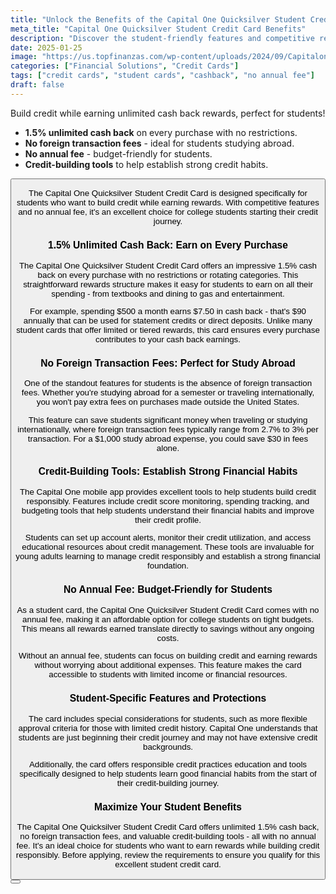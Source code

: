 ```yaml
---
title: "Unlock the Benefits of the Capital One Quicksilver Student Credit Card"
meta_title: "Capital One Quicksilver Student Credit Card Benefits"
description: "Discover the student-friendly features and competitive rewards of the Capital One Quicksilver Student Credit Card. Earn unlimited cash back with no annual fee."
date: 2025-01-25
image: "https://us.topfinanzas.com/wp-content/uploads/2024/09/Capitalone1-1024x536.webp"
categories: ["Financial Solutions", "Credit Cards"]
tags: ["credit cards", "student cards", "cashback", "no annual fee"]
draft: false
---
```


Build credit while earning unlimited cash back rewards, perfect for students!

- **1.5% unlimited cash back** on every purchase with no restrictions.
- **No foreign transaction fees** - ideal for students studying abroad.
- **No annual fee** - budget-friendly for students.
- **Credit-building tools** to help establish strong credit habits.

<Button label="Apply Here" link="/financial-solutions/capital-one-quicksilver-student-credit-card-requirements" />

The Capital One Quicksilver Student Credit Card is designed specifically for students who want to build credit while earning rewards. With competitive features and no annual fee, it's an excellent choice for college students starting their credit journey.

### 1.5% Unlimited Cash Back: Earn on Every Purchase

The Capital One Quicksilver Student Credit Card offers an impressive 1.5% cash back on every purchase with no restrictions or rotating categories. This straightforward rewards structure makes it easy for students to earn on all their spending - from textbooks and dining to gas and entertainment.

For example, spending $500 a month earns $7.50 in cash back - that's $90 annually that can be used for statement credits or direct deposits. Unlike many student cards that offer limited or tiered rewards, this card ensures every purchase contributes to your cash back earnings.

### No Foreign Transaction Fees: Perfect for Study Abroad

One of the standout features for students is the absence of foreign transaction fees. Whether you're studying abroad for a semester or traveling internationally, you won't pay extra fees on purchases made outside the United States.

This feature can save students significant money when traveling or studying internationally, where foreign transaction fees typically range from 2.7% to 3% per transaction. For a $1,000 study abroad expense, you could save $30 in fees alone.

### Credit-Building Tools: Establish Strong Financial Habits

The Capital One mobile app provides excellent tools to help students build credit responsibly. Features include credit score monitoring, spending tracking, and budgeting tools that help students understand their financial habits and improve their credit profile.

Students can set up account alerts, monitor their credit utilization, and access educational resources about credit management. These tools are invaluable for young adults learning to manage credit responsibly and establish a strong financial foundation.

### No Annual Fee: Budget-Friendly for Students

As a student card, the Capital One Quicksilver Student Credit Card comes with no annual fee, making it an affordable option for college students on tight budgets. This means all rewards earned translate directly to savings without any ongoing costs.

Without an annual fee, students can focus on building credit and earning rewards without worrying about additional expenses. This feature makes the card accessible to students with limited income or financial resources.

### Student-Specific Features and Protections

The card includes special considerations for students, such as more flexible approval criteria for those with limited credit history. Capital One understands that students are just beginning their credit journey and may not have extensive credit backgrounds.

Additionally, the card offers responsible credit practices education and tools specifically designed to help students learn good financial habits from the start of their credit-building journey.

### Maximize Your Student Benefits

The Capital One Quicksilver Student Credit Card offers unlimited 1.5% cash back, no foreign transaction fees, and valuable credit-building tools - all with no annual fee. It's an ideal choice for students who want to earn rewards while building credit responsibly. Before applying, review the requirements to ensure you qualify for this excellent student credit card.

<Button label="Check Eligibility Requirements" link="/financial-solutions/capital-one-quicksilver-student-credit-card-requirements" />
